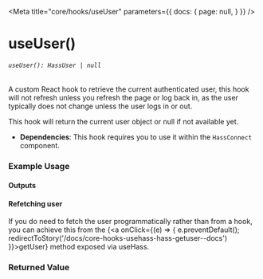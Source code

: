 
<Meta title="core/hooks/useUser" parameters={{
  docs: {
    page: null,
  }
}} />

# useUser()
###### `useUser(): HassUser | null`

A custom React hook to retrieve the current authenticated user, this hook will not refresh unless you refresh the page or log back in, as the user typically does not change unless the user logs in or out.

This hook will return the current user object or null if not available yet.

- **Dependencies**: This hook requires you to use it within the `HassConnect` component.

### Example Usage

<Source dark code={basicExample} />

#### Outputs

<Canvas of={Primary.PrimaryExample} />

#### Refetching user
If you do need to fetch the user programmatically rather than from a hook, you can achieve this from the {<a onClick={(e) => {
  e.preventDefault();
  redirectToStory('/docs/core-hooks-usehass-hass-getuser--docs')
}}>getUser</a>} method exposed via useHass.


### Returned Value

<ArgTypes of={DummyComponent} />

